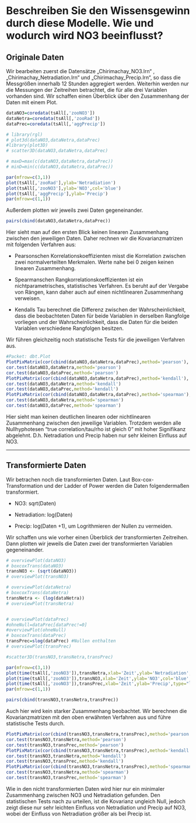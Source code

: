 
<!-- Aufgabe 3, Korvarianzanalysis -->

# Beschreiben Sie den Wissensgewinn durch diese Modelle. Wie und wodurch wird NO3 beeinflusst?
## Originale Daten
Wir bearbeiten zuerst die Datensätze „Chirimachay_NO3.lrn“ , „Chirimachay_Netradiation.lrn“ und „Chirimachay_Precip.lrn“, so dass die Messgrößen innerhalb 12 Stunden aggregiert werden. Weiterhin werden nur die Messungen der Zeitreihen betrachtet, die für alle drei Variablen vorhanden sind. Wir schaffen einen Überblick über den Zusammenhang der Daten mit einem Plot.

```r
dataNO3=coredata(tsAll[,'zooNO3'])
dataNetra=coredata(tsAll[,'zooRad'])
dataPrec=coredata(tsAll[,'aggPrecip'])

# library(rgl)
# plot3d(dataNO3,dataNetra,dataPrec)
#library(plot3D)
# scatter3D(dataNO3,dataNetra,dataPrec)

# maxD=max(c(dataNO3,dataNetra,dataPrec))
# minD=min(c(dataNO3,dataNetra,dataPrec))

par(mfrow=c(3,1))
plot(tsAll[,'zooRad'],ylab='Netradiation')
plot(tsAll[,'zooNO3'],ylab='NO3',col='blue')
plot(tsAll[,'aggPrecip'],ylab='Precip')
par(mfrow=c(1,1))

```

Außerdem plotten wir jeweils zwei Daten gegeneinander.

```r
pairs(cbind(dataNO3,dataNetra,dataPrec))

```

Hier sieht man auf den ersten Blick keinen linearen Zusammenhang zwischen den jeweiligen Daten. Daher rechnen wir die Kovarianzmatrizen mit folgenden Verfahren aus:

  - Pearsonschen Korrelationskoeffizienten misst die Korrelation zwischen zwei normalverteilten Merkmalen. Werte nahe bei 0 zeigen keinen linearen Zusammenhang.
  
  - Spearmanschen Rangkorrelationskoeffizienten ist ein nichtparametrisches, statistisches Verfahren. Es beruht auf der Vergabe von Rängen, kann daher auch auf einen nichtlinearen Zusammenhang verweisen.
  
  - Kendalls Tau berechnet die Differenz zwischen der Wahrscheinlichkeit, dass die beobachteten Daten für beide Variablen in derselben Rangfolge vorliegen und der Wahrscheinlichkeit, dass die Daten für die beiden Variablen verschiedene Rangfolgen besitzen.

Wir führen gleichzeitig noch statistische Tests für die jeweiligen Verfahren aus.
```r
#Packet: dbt.Plot
PlotPixMatrix(cor(cbind(dataNO3,dataNetra,dataPrec),method='pearson'), main = 'Korvarianzmatrix nach pearson')
cor.test(dataNO3,dataNetra,method='pearson')
cor.test(dataNO3,dataPrec,method='pearson')
PlotPixMatrix(cor(cbind(dataNO3,dataNetra,dataPrec),method='kendall'), main = 'Korvarianzmatrix nach kendall')
cor.test(dataNO3,dataNetra,method='kendall')
cor.test(dataNO3,dataPrec,method='kendall')
PlotPixMatrix(cor(cbind(dataNO3,dataNetra,dataPrec),method='spearman'), main = 'Korvarianzmatrix nach spearman')
cor.test(dataNO3,dataNetra,method='spearman')
cor.test(dataNO3,dataPrec,method='spearman')
```

Hier sieht man keinen deutlichen linearen oder nichtlinearen Zusammenhang zwischen den jeweilige Variablen. Trotzdem werden alle Nullhyphotesen "true correlation/tau/rho ist gleich 0" mit hoher Signifikanz abgelehnt. D.h. Netradiation und Precip haben nur sehr kleinen Einfluss auf NO3. 

***

## Transformierte Daten
Wir betrachen noch die transformierten Daten. Laut Box-cox-Transformation und der Ladder of Power werden die Daten folgendermaßen transformiert.

  - NO3: sqrt(Daten)
  
  - Netradiation: log(Daten)
  
  - Precip: log(Daten +1), um Logrithmieren der Nullen zu vermeiden.

Wir schaffen uns wie vorher einen Überblick der transformierten Zeitreihen. Dann plotten wir jeweils die Daten zwei der transformierten Variablen gegeneinander.
```r
# overviewPlot(dataNO3)
# boxcoxTrans(dataNO3)
transNO3 <- (sqrt(dataNO3))
# overviewPlot(transNO3)

# overviewPlot(dataNetra)
# boxcoxTrans(dataNetra)
transNetra <- (log(dataNetra))
# overviewPlot(transNetra)


# overviewPlot(dataPrec)
#ohneNull=dataPrec[dataPrec!=0]
#overviewPlot(ohneNull)
# boxcoxTrans(dataPrec)
transPrec=slog(dataPrec) #Nullen enthalten
# overviewPlot(transPrec)

#scatter3D(transNO3,transNetra,transPrec)

par(mfrow=c(3,1))
plot(time(tsAll[,'zooNO3']),transNetra,xlab='Zeit',ylab='Netradiation',type="l")
plot(time(tsAll[,'zooNO3']),transNO3,xlab='Zeit',ylab='NO3',col='blue',type="l")
plot(time(tsAll[,'zooNO3']),transPrec,xlab='Zeit',ylab='Precip',type="l")
par(mfrow=c(1,1))

```

  

```r
pairs(cbind(transNO3,transNetra,transPrec))

```

Auch hier wird kein starker Zusammenhang beobachtet. Wir berechnen die Kovarianzmatrizen mit den oben erwähnten Verfahren aus und führe statistische Tests durch.

```r
PlotPixMatrix(cor(cbind(transNO3,transNetra,transPrec),method='pearson'), main = 'Korvarianzmatrix nach pearson')
cor.test(transNO3,transNetra,method='pearson')
cor.test(transNO3,transPrec,method='pearson')
PlotPixMatrix(cor(cbind(transNO3,transNetra,transPrec),method='kendall'), main = 'Korvarianzmatrix nach kendall')
cor.test(transNO3,transNetra,method='kendall')
cor.test(transNO3,transPrec,method='kendall')
PlotPixMatrix(cor(cbind(transNO3,transNetra,transPrec),method='spearman'), main = 'Korvarianzmatrix nach spearman')
cor.test(transNO3,transNetra,method='spearman')
cor.test(transNO3,transPrec,method='spearman')
```

Wie in den nicht transformierten Daten wird hier nur ein minimaler Zusammenhang zwischen NO3 und Netradiation gefunden. Den statistischen Tests nach zu urteilen, ist die Kovarianz ungleich Null, jedoch zeigt diese nur sehr leichten Einfluss von Netradiation und Precip auf NO3, wobei der Einfluss von Netradiation größer als bei Precip ist.












